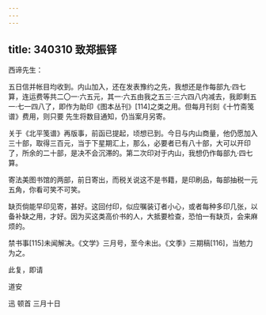 ```yaml
---
---
---
```

title: 340310 致郑振铎
---




西谛先生：

五日信并帐目均收到。内山加入，还在发表豫约之先，我想还是作每部九·四七算，连运费等共二〇一·六五元，其一·六五由我之五三·三六四八内减去，我即剩五一·七一四八了，即作为助印《图本丛刊》[114]之类之用。但每月刊刻《十竹斋笺谱》费用，则只要 先生将数目通知，仍当案月另寄。

关于《北平笺谱》再版事，前函已提起，顷想已到。今日与内山商量，他仍愿加入三十部，取得三百元，当于下星期汇上，那么，必要者已有八十部，大可以开印了，所余的二十部，是决不会沉滞的。第二次印对于内山，我想仍作每部九·四七算。

寄法美图书馆的两部，前日寄出，而税关说这不是书籍，是印刷品，每部抽税一元五角，你看可笑不可笑。

缺页倘能早印见寄，甚好。这回付印，似应嘱装订者小心，或者每种多印几张，以备补缺之用，才好。因为买这类高价书的人，大抵要检查，恐怕一有缺页，会来麻烦的。

禁书事[115]未闻解决。《文学》三月号，至今未出。《文季》三期稿[116]，当勉力为之。

此复，即请

道安

迅 顿首 三月十日
